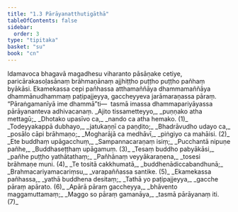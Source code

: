 ```yaml
---
title: "1.3 Pārāyanatthutigāthā"
tableOfContents: false
sidebar:
  order: 3
type: "tipitaka"
basket: "su"
book: "cn"
---
```



<DynamicBreadcrumb />

<Paragraph number="167" book="cn">
Idamavoca bhagavā magadhesu viharanto pāsāṇake cetiye, paricārakasoḷasānaṃ brāhmaṇānaṃ ajjhiṭṭho puṭṭho puṭṭho pañhaṃ byākāsi. Ekamekassa cepi pañhassa atthamaññāya dhammamaññāya dhammānudhammaṃ paṭipajjeyya, gaccheyyeva jarāmaraṇassa pāraṃ. “Pāraṅgamanīyā ime dhammā”ti—  tasmā imassa dhammapariyāyassa pārāyananteva adhivacanaṃ.
</Paragraph>

<Division number="149" book="cn">

<Paragraph number="168" type="verses" book="cn">
_Ajito tissametteyyo,_  
_puṇṇako atha mettagū;_  
_Dhotako upasīvo ca,_  
_nando ca atha hemako. (1)_  

</Paragraph>

</Division>
<Division number="150" book="cn">

<Paragraph number="169" type="verses" book="cn">
_Todeyyakappā dubhayo,_  
_jatukaṇṇī ca paṇḍito;_  
_Bhadrāvudho udayo ca,_  
_posālo cāpi brāhmaṇo;_  
_Mogharājā ca medhāvī,_  
_piṅgiyo ca mahāisi. (2)_  

</Paragraph>

</Division>
<Division number="151" book="cn">

<Paragraph number="170" type="verses" book="cn">
_Ete buddhaṃ upāgacchuṃ,_  
_Sampannacaraṇaṃ isiṃ;_  
_Pucchantā nipuṇe pañhe,_  
_Buddhaseṭṭhaṃ upāgamuṃ. (3)_  

</Paragraph>

</Division>
<Division number="152" book="cn">

<Paragraph number="171" type="verses" book="cn">
_Tesaṃ buddho pabyākāsi,_  
_pañhe puṭṭho yathātathaṃ;_  
_Pañhānaṃ veyyākaraṇena,_  
_tosesi brāhmaṇe muni. (4)_  

</Paragraph>

</Division>
<Division number="153" book="cn">

<Paragraph number="172" type="verses" book="cn">
_Te tositā cakkhumatā,_  
_buddhenādiccabandhunā;_  
_Brahmacariyamacariṃsu,_  
_varapaññassa santike. (5)_  

</Paragraph>

</Division>
<Division number="154" book="cn">

<Paragraph number="173" type="verses" book="cn">
_Ekamekassa pañhassa,_  
_yathā buddhena desitaṃ;_  
_Tathā yo paṭipajjeyya,_  
_gacche pāraṃ apārato. (6)_  

</Paragraph>

</Division>
<Division number="155" book="cn">

<Paragraph number="174" type="verses" book="cn">
_Apārā pāraṃ gaccheyya,_  
_bhāvento maggamuttamaṃ;_  
_Maggo so pāraṃ gamanāya,_  
_tasmā pārāyanaṃ iti. (7)_
</Paragraph>
</Division>